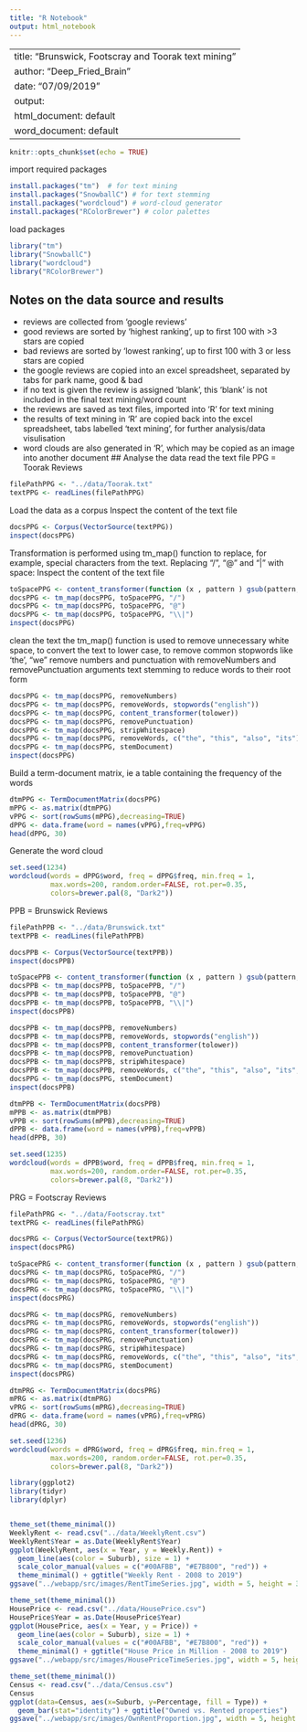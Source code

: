 ```yaml
---
title: "R Notebook"
output: html_notebook
---
```

---
title: "Brunswick, Footscray and Toorak text mining"
author: "Deep_Fried_Brain"
date: "07/09/2019"
output:
  html_document: default
  word_document: default
---
```r
knitr::opts_chunk$set(echo = TRUE)
```
import required packages
```r
install.packages("tm")  # for text mining
install.packages("SnowballC") # for text stemming
install.packages("wordcloud") # word-cloud generator 
install.packages("RColorBrewer") # color palettes
```
load packages
```r
library("tm")
library("SnowballC")
library("wordcloud")
library("RColorBrewer")
```
## Notes on the data source and results
- reviews are collected from 'google reviews'
- good reviews are sorted by 'highest ranking', up to first 100 with >3 stars are copied
- bad reviews are sorted by 'lowest ranking', up to first 100 with 3 or less stars are copied
- the google reviews are copied into an excel spreadsheet, separated by tabs for park name, good & bad
- if no text is given the review is assigned 'blank', this 'blank' is not included in the final text mining/word count
- the reviews are saved as text files, imported into 'R' for text mining
- the results of text mining in 'R' are copied back into the excel spreadsheet, tabs labelled 'text mining', for further analysis/data visulisation
- word clouds are also generated in 'R', which may be copied as an image into another document
## Analyse the data
read the text file
PPG = Toorak Reviews
```r
filePathPPG <- "../data/Toorak.txt"
textPPG <- readLines(filePathPPG)
```
Load the data as a corpus
Inspect the content of the text file
```r
docsPPG <- Corpus(VectorSource(textPPG))
inspect(docsPPG)
```
Transformation is performed using tm_map() function to replace, for example, special characters from the text.
Replacing “/”, “@” and “|” with space:
Inspect the content of the text file
```r
toSpacePPG <- content_transformer(function (x , pattern ) gsub(pattern, " ", x))
docsPPG <- tm_map(docsPPG, toSpacePPG, "/")
docsPPG <- tm_map(docsPPG, toSpacePPG, "@")
docsPPG <- tm_map(docsPPG, toSpacePPG, "\\|")
inspect(docsPPG)
```
clean the text
the tm_map() function is used to remove unnecessary white space, to convert the text to lower case, to remove common stopwords like ‘the’, “we”
remove numbers and punctuation with removeNumbers and removePunctuation arguments
text stemming to reduce words to their root form
```r
docsPPG <- tm_map(docsPPG, removeNumbers)
docsPPG <- tm_map(docsPPG, removeWords, stopwords("english"))
docsPPG <- tm_map(docsPPG, content_transformer(tolower))
docsPPG <- tm_map(docsPPG, removePunctuation)
docsPPG <- tm_map(docsPPG, stripWhitespace)
docsPPG <- tm_map(docsPPG, removeWords, c("the", "this", "also", "its"))
docsPPG <- tm_map(docsPPG, stemDocument)
inspect(docsPPG)
```
Build a term-document matrix, ie a table containing the frequency of the words
```r
dtmPPG <- TermDocumentMatrix(docsPPG)
mPPG <- as.matrix(dtmPPG)
vPPG <- sort(rowSums(mPPG),decreasing=TRUE)
dPPG <- data.frame(word = names(vPPG),freq=vPPG)
head(dPPG, 30)
```
Generate the word cloud
```r

set.seed(1234)
wordcloud(words = dPPG$word, freq = dPPG$freq, min.freq = 1,
          max.words=200, random.order=FALSE, rot.per=0.35, 
          colors=brewer.pal(8, "Dark2"))

```
PPB = Brunswick Reviews
```r
filePathPPB <- "../data/Brunswick.txt"
textPPB <- readLines(filePathPPB)
```
```r
docsPPB <- Corpus(VectorSource(textPPB))
inspect(docsPPB)
```
```r
toSpacePPB <- content_transformer(function (x , pattern ) gsub(pattern, " ", x))
docsPPB <- tm_map(docsPPB, toSpacePPB, "/")
docsPPB <- tm_map(docsPPB, toSpacePPB, "@")
docsPPB <- tm_map(docsPPB, toSpacePPB, "\\|")
inspect(docsPPB)
```
```r
docsPPB <- tm_map(docsPPB, removeNumbers)
docsPPB <- tm_map(docsPPB, removeWords, stopwords("english"))
docsPPB <- tm_map(docsPPB, content_transformer(tolower))
docsPPB <- tm_map(docsPPB, removePunctuation)
docsPPB <- tm_map(docsPPB, stripWhitespace)
docsPPB <- tm_map(docsPPB, removeWords, c("the", "this", "also", "its", "blank")) 
docsPPG <- tm_map(docsPPG, stemDocument)
inspect(docsPPB)
```
```r
dtmPPB <- TermDocumentMatrix(docsPPB)
mPPB <- as.matrix(dtmPPB)
vPPB <- sort(rowSums(mPPB),decreasing=TRUE)
dPPB <- data.frame(word = names(vPPB),freq=vPPB)
head(dPPB, 30)
```
```r
set.seed(1235)
wordcloud(words = dPPB$word, freq = dPPB$freq, min.freq = 1,
          max.words=200, random.order=FALSE, rot.per=0.35, 
          colors=brewer.pal(8, "Dark2"))
```
PRG = Footscray Reviews
```r
filePathPRG <- "../data/Footscray.txt"
textPRG <- readLines(filePathPRG)
```
```r
docsPRG <- Corpus(VectorSource(textPRG))
inspect(docsPRG)
```
```r
toSpacePRG <- content_transformer(function (x , pattern ) gsub(pattern, " ", x))
docsPRG <- tm_map(docsPRG, toSpacePRG, "/")
docsPRG <- tm_map(docsPRG, toSpacePRG, "@")
docsPRG <- tm_map(docsPRG, toSpacePRG, "\\|")
inspect(docsPRG)
```
```r
docsPRG <- tm_map(docsPRG, removeNumbers)
docsPRG <- tm_map(docsPRG, removeWords, stopwords("english"))
docsPRG <- tm_map(docsPRG, content_transformer(tolower))
docsPRG <- tm_map(docsPRG, removePunctuation)
docsPRG <- tm_map(docsPRG, stripWhitespace)
docsPRG <- tm_map(docsPRG, removeWords, c("the", "this", "also", "its", "blank", "I've")) 
docsPRG <- tm_map(docsPRG, stemDocument)
inspect(docsPRG)
```
```r
dtmPRG <- TermDocumentMatrix(docsPRG)
mPRG <- as.matrix(dtmPRG)
vPRG <- sort(rowSums(mPRG),decreasing=TRUE)
dPRG <- data.frame(word = names(vPRG),freq=vPRG)
head(dPRG, 30)
```
```r
set.seed(1236)
wordcloud(words = dPRG$word, freq = dPRG$freq, min.freq = 1,
          max.words=200, random.order=FALSE, rot.per=0.35, 
          colors=brewer.pal(8, "Dark2"))
```

```r
library(ggplot2)
library(tidyr)
library(dplyr)


theme_set(theme_minimal())
WeeklyRent <- read.csv("../data/WeeklyRent.csv")
WeeklyRent$Year = as.Date(WeeklyRent$Year)
ggplot(WeeklyRent, aes(x = Year, y = Weekly.Rent)) + 
  geom_line(aes(color = Suburb), size = 1) +
  scale_color_manual(values = c("#00AFBB", "#E7B800", "red")) +
  theme_minimal() + ggtitle("Weekly Rent - 2008 to 2019") 
ggsave("../webapp/src/images/RentTimeSeries.jpg", width = 5, height = 3)
```


```r
theme_set(theme_minimal())
HousePrice <- read.csv("../data/HousePrice.csv")
HousePrice$Year = as.Date(HousePrice$Year)
ggplot(HousePrice, aes(x = Year, y = Price)) + 
  geom_line(aes(color = Suburb), size = 1) +
  scale_color_manual(values = c("#00AFBB", "#E7B800", "red")) +
  theme_minimal() + ggtitle("House Price in Million - 2008 to 2019") 
ggsave("../webapp/src/images/HousePriceTimeSeries.jpg", width = 5, height = 3)

```
```r
theme_set(theme_minimal())
Census <- read.csv("../data/Census.csv")
Census
ggplot(data=Census, aes(x=Suburb, y=Percentage, fill = Type)) +
  geom_bar(stat="identity") + ggtitle("Owned vs. Rented properties") 
ggsave("../webapp/src/images/OwnRentProportion.jpg", width = 5, height = 3)

```

